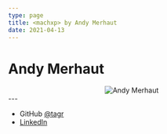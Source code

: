 ```yaml
---
type: page
title: <machxp> by Andy Merhaut
date: 2021-04-13
---
```


# Andy Merhaut


<center>
<Image
  src="/images/andy-merhaut.png"
  alt="Andy Merhaut"
  width={300}
  height={292}
  priority
  className="next-image"
/>
</center>
---

- GitHub [@tagr](https://github.com/tagr)
- [LinkedIn](https://www.linkedin.com/in/andymerhaut/)
